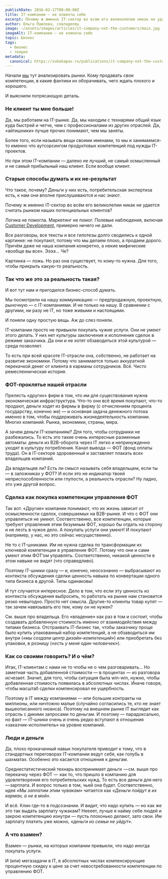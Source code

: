 ```yaml
---
publishDate: 2016-03-17T00:00:00Z
title: IT-компании — не клиенты себе
excerpt: Почему ж именно IT-сектор во всем его великолепии никак не удается считать рынком наших потенциальных клиентов?
author: Ольга Павлова, совладелец
image: ~/assets/images/articles/it-company-not-the-customers/main.jpg
imageAlt: IT-компании — не клиенты себе
topic: Бизнес
tags:
  - бизнес
  - теория
metadata:
  canonical: https://sobakapav.ru/publications/it-company-not-the-customers
---
```



Начали [мы](https://sobakapav.ru/) тут анализировать рынки. Кому продавать свои компетенции, в какие фантики их оборачивать, чего ждать плохого и хорошего.

И выяснили потрясающую деталь.

### Не клиент ты мне больше!

Да, мы работаем на IT-рынке. Да, мы находим с технарями общий язык куда быстрей и четче, чем с профессионалами из других отраслей. Да, «айтишники» лучше прочих понимают, чем мы заняты.

Более того, если называть вещи своими именами, то мы и занимаемся-то именно что аутсорсингом продуктовых компетенций под нужды IT-проектов.

Но при этом IT-компании — далеко не лучший, не самый осмысленный и не самый прибыльный наш клиент. Если вообще клиент.

### Старые способы думать и их не-результат

Что такое, почему? Деньги у них есть, потребительская экспертиза есть, к нам они вполне прислушиваются и нас знают.

Почему ж именно IT-сектор во всём его великолепии никак не удается считать рынком наших потенциальных клиентов?

Логика не помогла. Маркетинг не помог. Полевые наблюдения, включая [Customer Development](https://ru.wikipedia.org/wiki/%D0%A0%D0%B0%D0%B7%D0%B2%D0%B8%D1%82%D0%B8%D0%B5_%D0%BA%D0%BB%D0%B8%D0%B5%D0%BD%D1%82%D0%B0), примерно ничего не дали.

Все разговоры, все тексты и все гипотезы долго сводились к одной картинке: не покупают, потому что мы делаем плохо, а продаем дорого. Причём даже не наша компания конкретно, а некие мифические «вообще вы все». Ээээ… Че?

Картинка — ложь. Но раз она существует, то кому-то нужна. Для того, чтобы прикрыть какую-то реальность.

### Так что же это за реальность такая?

И вот тут нам и пригодился бизнес-способ думать.

Мы посмотрели на нашу коммуникацию — предпродажную, проектную, рыночную — с IT-компаниями. И не только на нашу. В сравнении с другими, ни разу не IT, но тоже живыми и настоящими.

И поняли одну простую вещь. Аж до слез поняли.

IT-компании просто не привыкли покупать чужие услуги. Они не умеют этого делать. У них нет культуры заключения и исполнения сделок в режиме заказчика. Да они и не хотят обзаводиться этой культурой — среда позволяет.

То есть при всей красоте IT-отрасли она, собственно, не работает на развитие экономики. Потому что занимается только аккуратной перекачкой денег от клиента в карманы сотрудников. Всё. Чисто ремесленническая история.

### ФОТ-проклятье нашей отрасли

Прелесть «других» фирм в том, что им для существования нужна экономическая инфраструктура. Что-то они всё время покупают, что-то продают, деньги ходят из фирмы в фирму (с отчислением процента государству, конечно же) — и основная задача денежного потока именно в том, чтобы поддерживать жизнедеятельность компании. Многих компаний. Рынка, экономики, страны, мира.

А зачем деньги IT-компаниям? Для того, чтобы сотрудники не разбежались. То есть это такие очень интересные разменные автоматы: деньги из B2B-оборота через IT легко и непринужденно уходят в культуру потребления. Канал вывода — ФОТ (фонд оплаты труда). Он в IT-секторе здоровенный и заставляет плакать всех владельцев компаний.

Да владельцев ли? Есть ли смысл называть себя владельцем, если ты — в заложниках у ФОТ? И если это не индикатор твоей неприспособленности или глупости, а реальность отрасли? Ну ладно, это уже другой вопрос.

### Сделка как покупка компетенции управления ФОТ

Так вот. «Другие» компании понимают, что их жизнь зависит от осмысленности сделок, совершаемых на B2B-рынке. И что с ФОТ они управляться не умеют. Соответственно, все компетенции, которые требуют управления этим безумным ФОТ, хорошо бы отдать на сторону и не лезть в чужое дело. А покупать услуги они умеют! И покупают (например, у нас, но это сейчас несущественно).

Не то с IT-шниками. Им не нужна сделка по трансформации их ключевой компетенции в управление ФОТ. Потому что они и сами умеют этим ФОТ’ом управлять. Соответственно, никакой ценности в этом навыке не видят (что справедливо).

Поэтому IT-шники сразу — и, конечно, неосознанно — выбрасывают из контекста обсуждения сделки ценность навыка по конвертации одного типа бизнеса в другой. Типы одинаковы!

И тут случается интересное. Дело в том, что если эту ценность из контекста обсуждения выбросить, то работать на рынке нам становится резко невыгодно. Просто нет смысла. Другие-то клиенты товар купят — так зачем навязывать его тем, кому он не нужен?

См. выше про владельца. Его «владение» как раз в том и состоит, чтобы создавать добавленную стоимость именно от взаимодействия между типами бизнеса. Отстраивать IT-бизнес так, чтобы заказчику проще было купить упакованный набор компетенций, а не обзаводиться им внутри (_«мы создали центр дизайн-компетенций»_) или приобретать без упаковки, в розницу (_«есть у меня один человечек»_).

### Как со своими говорить? И о чём?

Итак, IT-клиентам с нами не то чтобы не о чем разговаривать… Но заметная часть добавленной стоимости — в процентах — из разговора исчезает. Значит, для того, чтобы ситуация была win-win, нужно, чтобы добавленная стоимость появилась в абсолютных числах. Иначе говоря, чтобы масштаб сделки компенсировал ее ущербность.

Поэтому в IT между компаниями — или большие контракты на миллионы, или ничтожно малые (случайно согласились те, кто не знает вышеописанного нюанса). Поэтому на внешнем рынке IT выглядит как отрасль с дикими запросами по деньгам. И поэтому — парадоксально, но факт — IT-шники очень и очень редко вступают в отношения «заказчик-исполнитель» на уровне компаний.

### Люди и деньги

Да, плохо прокачанный навык покупателя приводит к тому, что в стандартных переговорах IT-компании ведут себя, как голубь в шахматах. Особенно это касается отношения к деньгам.

Среднестатистический технарь воспринимает деньги  — см. выше про перекачку через ФОТ —  как то, что пришло в компанию для удовлетворения его потребительских нужд. То есть все деньги для него — зарплата. И вопрос только в том, чьей она будет. Соответственно, идея _«Мы заплатим этим чувакам»_ читается как _«Деньги пойдут в их карман, а не в мой»._

И всё. Клин где-то в подсознании. И видит, что надо купить — но как же это так выдать зарплату чужакам? Неееет, лучше я найму себе людей и закрою компетенцию изнутри — пусть плохонько делают, зато свои. Им зарплату платить уже можно, _«деньги из семьи не уйдут»._

### А что взамен?

Взамен — рынки, на которых компании привыкли, что надо иногда покупать услуги.

И (или) мегазадачи в IT, в абсолютных числах компенсирующие процентную скидку к цене за счет невостребованности компетенции по управлению ФОТ.
